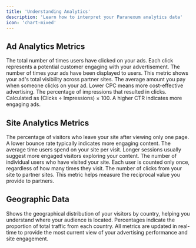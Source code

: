 ```yaml
---
title: 'Understanding Analytics'
description: 'Learn how to interpret your Paranexum analytics data'
icon: 'chart-mixed'
---
```


## Ad Analytics Metrics

<CardGroup cols={2}>
  <Card title="Ad Clicks" icon="arrow-pointer">
    The total number of times users have clicked on your ads. Each click represents a potential customer engaging with your advertisement.
  </Card>
  
  <Card title="Impressions" icon="eye">
    The number of times your ads have been displayed to users. This metric shows your ad's total visibility across partner sites.
  </Card>
  
  <Card title="Cost Per Click (CPC)" icon="dollar-sign">
    The average amount you pay when someone clicks on your ad. Lower CPC means more cost-effective advertising.
  </Card>
  
  <Card title="Click-Through Rate (CTR)" icon="percent">
    The percentage of impressions that resulted in clicks. Calculated as (Clicks ÷ Impressions) × 100. A higher CTR indicates more engaging ads.
  </Card>
</CardGroup>

## Site Analytics Metrics

<CardGroup cols={2}>
  <Card title="Bounce Rate" icon="arrow-right-arrow-left">
    The percentage of visitors who leave your site after viewing only one page. A lower bounce rate typically indicates more engaging content.
  </Card>
  
  <Card title="Average Session Duration" icon="clock">
    The average time users spend on your site per visit. Longer sessions usually suggest more engaged visitors exploring your content.
  </Card>
  
  <Card title="Unique Visitors" icon="users">
    The number of individual users who have visited your site. Each user is counted only once, regardless of how many times they visit.
  </Card>
  
  <Card title="Outbound Clicks" icon="arrow-up-right-from-square">
    The number of clicks from your site to partner sites. This metric helps measure the reciprocal value you provide to partners.
  </Card>
</CardGroup>

## Geographic Data

<Card title="Top Locations" icon="globe">
  Shows the geographical distribution of your visitors by country, helping you understand where your audience is located. Percentages indicate the proportion of total traffic from each country.
</Card>

<Note>
  All metrics are updated in real-time to provide the most current view of your advertising performance and site engagement.
</Note>